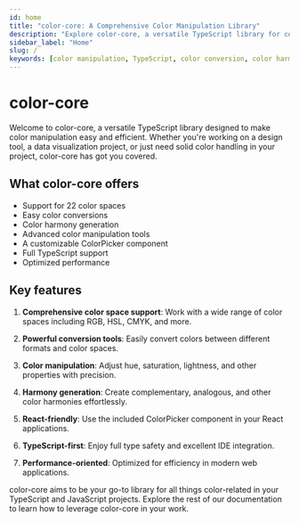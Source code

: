 ```yaml
---
id: home
title: "color-core: A Comprehensive Color Manipulation Library"
description: "Explore color-core, a versatile TypeScript library for color conversion, manipulation, and harmony generation."
sidebar_label: "Home"
slug: /
keywords: [color manipulation, TypeScript, color conversion, color harmony]
---
```


# color-core

Welcome to color-core, a versatile TypeScript library designed to make color manipulation easy and efficient. Whether you're working on a design tool, a data visualization project, or just need solid color handling in your project, color-core has got you covered.

## What color-core offers

- Support for 22 color spaces
- Easy color conversions
- Color harmony generation
- Advanced color manipulation tools
- A customizable ColorPicker component
- Full TypeScript support
- Optimized performance

## Key features

1. **Comprehensive color space support**: Work with a wide range of color spaces including RGB, HSL, CMYK, and more.

2. **Powerful conversion tools**: Easily convert colors between different formats and color spaces.

3. **Color manipulation**: Adjust hue, saturation, lightness, and other properties with precision.

4. **Harmony generation**: Create complementary, analogous, and other color harmonies effortlessly.

5. **React-friendly**: Use the included ColorPicker component in your React applications.

6. **TypeScript-first**: Enjoy full type safety and excellent IDE integration.

7. **Performance-oriented**: Optimized for efficiency in modern web applications.

color-core aims to be your go-to library for all things color-related in your TypeScript and JavaScript projects. Explore the rest of our documentation to learn how to leverage color-core in your work.
